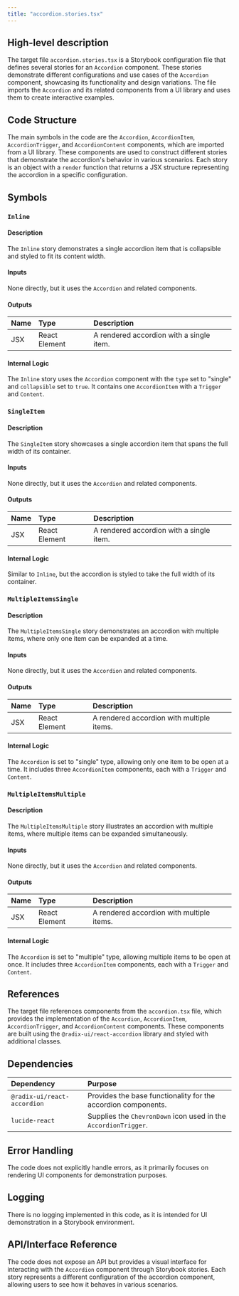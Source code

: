 ```yaml
---
title: "accordion.stories.tsx"
---
```


## High-level description

The target file `accordion.stories.tsx` is a Storybook configuration file that defines several stories for an `Accordion` component. These stories demonstrate different configurations and use cases of the `Accordion` component, showcasing its functionality and design variations. The file imports the `Accordion` and its related components from a UI library and uses them to create interactive examples.

## Code Structure

The main symbols in the code are the `Accordion`, `AccordionItem`, `AccordionTrigger`, and `AccordionContent` components, which are imported from a UI library. These components are used to construct different stories that demonstrate the accordion's behavior in various scenarios. Each story is an object with a `render` function that returns a JSX structure representing the accordion in a specific configuration.

## Symbols

### `Inline`
#### Description
The `Inline` story demonstrates a single accordion item that is collapsible and styled to fit its content width.

#### Inputs
None directly, but it uses the `Accordion` and related components.

#### Outputs
| Name | Type | Description |
|:-----|:-----|:------------|
| JSX | React Element | A rendered accordion with a single item. |

#### Internal Logic
The `Inline` story uses the `Accordion` component with the `type` set to "single" and `collapsible` set to `true`. It contains one `AccordionItem` with a `Trigger` and `Content`.

### `SingleItem`
#### Description
The `SingleItem` story showcases a single accordion item that spans the full width of its container.

#### Inputs
None directly, but it uses the `Accordion` and related components.

#### Outputs
| Name | Type | Description |
|:-----|:-----|:------------|
| JSX | React Element | A rendered accordion with a single item. |

#### Internal Logic
Similar to `Inline`, but the accordion is styled to take the full width of its container.

### `MultipleItemsSingle`
#### Description
The `MultipleItemsSingle` story demonstrates an accordion with multiple items, where only one item can be expanded at a time.

#### Inputs
None directly, but it uses the `Accordion` and related components.

#### Outputs
| Name | Type | Description |
|:-----|:-----|:------------|
| JSX | React Element | A rendered accordion with multiple items. |

#### Internal Logic
The `Accordion` is set to "single" type, allowing only one item to be open at a time. It includes three `AccordionItem` components, each with a `Trigger` and `Content`.

### `MultipleItemsMultiple`
#### Description
The `MultipleItemsMultiple` story illustrates an accordion with multiple items, where multiple items can be expanded simultaneously.

#### Inputs
None directly, but it uses the `Accordion` and related components.

#### Outputs
| Name | Type | Description |
|:-----|:-----|:------------|
| JSX | React Element | A rendered accordion with multiple items. |

#### Internal Logic
The `Accordion` is set to "multiple" type, allowing multiple items to be open at once. It includes three `AccordionItem` components, each with a `Trigger` and `Content`.

## References

The target file references components from the `accordion.tsx` file, which provides the implementation of the `Accordion`, `AccordionItem`, `AccordionTrigger`, and `AccordionContent` components. These components are built using the `@radix-ui/react-accordion` library and styled with additional classes.

## Dependencies

| Dependency | Purpose |
|:-----------|:--------|
| `@radix-ui/react-accordion` | Provides the base functionality for the accordion components. |
| `lucide-react` | Supplies the `ChevronDown` icon used in the `AccordionTrigger`. |

## Error Handling

The code does not explicitly handle errors, as it primarily focuses on rendering UI components for demonstration purposes.

## Logging

There is no logging implemented in this code, as it is intended for UI demonstration in a Storybook environment.

## API/Interface Reference

The code does not expose an API but provides a visual interface for interacting with the `Accordion` component through Storybook stories. Each story represents a different configuration of the accordion component, allowing users to see how it behaves in various scenarios.